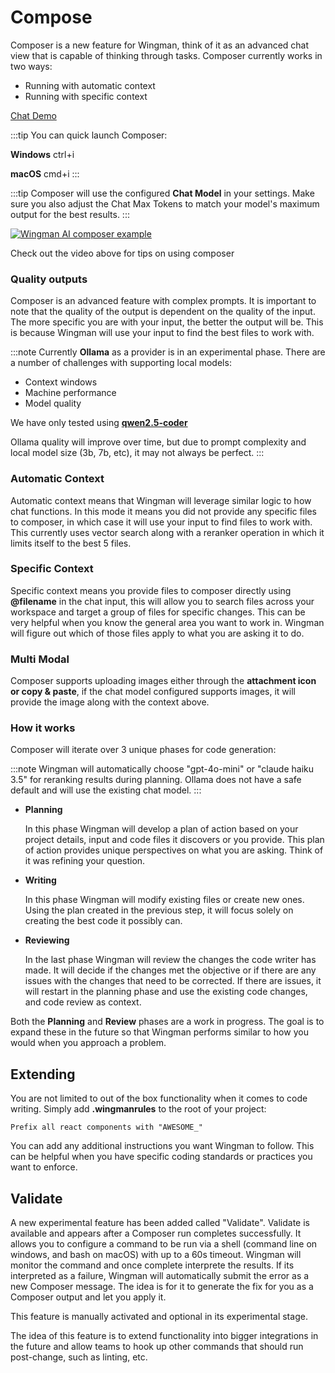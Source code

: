 
# Compose

Composer is a new feature for Wingman, think of it as an advanced chat view that is capable of thinking through tasks. Composer currently works in two ways:

-   Running with automatic context
-   Running with specific context

[Chat Demo](/Compose.png)

:::tip
You can quick launch Composer:

**Windows** ctrl+i

**macOS** cmd+i
:::

:::tip
Composer will use the configured **Chat Model** in your settings. Make sure you also adjust the Chat Max Tokens to match your model's maximum output for the best results.
:::

[![Wingman AI composer example](https://img.youtube.com/vi/htrMKuMJI5Y/0.jpg)](https://youtu.be/htrMKuMJI5Y?si=_ZtiIgeEGboBBXgV)

Check out the video above for tips on using composer

### Quality outputs

Composer is an advanced feature with complex prompts. It is important to note that the quality of the output is dependent on the quality of the input. 
The more specific you are with your input, the better the output will be. This is because Wingman will use your input to find the best files to work with.

:::note
Currently **Ollama** as a provider is in an experimental phase. There are a number of challenges with supporting local models:

- Context windows
- Machine performance
- Model quality

We have only tested using **[qwen2.5-coder](https://ollama.com/library/qwen2.5-coder)**

Ollama quality will improve over time, but due to prompt complexity and local model size (3b, 7b, etc), it may not always be perfect.
:::

### Automatic Context

Automatic context means that Wingman will leverage similar logic to how chat functions. In this mode it means you did not provide any specific files to composer, in which case it will use your input to find files to work with. This currently uses vector search along with a reranker operation in which it limits itself to the best 5 files.

### Specific Context

Specific context means you provide files to composer directly using **@filename** in the chat input, this will allow you to search files across your workspace and target a group of files for specific changes. This can be very helpful when you know the general area you want to work in. Wingman will figure out which of those files apply to what you are asking it to do.

### Multi Modal

Composer supports uploading images either through the **attachment icon or copy & paste**, if the chat model configured supports images, it will provide the image along with the context above.

### How it works

Composer will iterate over 3 unique phases for code generation:

:::note
Wingman will automatically choose "gpt-4o-mini" or "claude haiku 3.5" for reranking results during planning. Ollama does not have a safe default and will use the existing chat model.
:::

-   **Planning**

    In this phase Wingman will develop a plan of action based on your project details, input and code files it discovers or you provide. This plan of action provides unique perspectives on what you are asking. Think of it was refining your question.

-   **Writing**

    In this phase Wingman will modify existing files or create new ones. Using the plan created in the previous step, it will focus solely on creating the best code it possibly can.

-   **Reviewing**

    In the last phase Wingman will review the changes the code writer has made. It will decide if the changes met the objective or if there are any issues with the changes that need to be corrected. If there are issues, it will restart in the planning phase and use the existing code changes, and code review as context.

Both the **Planning** and **Review** phases are a work in progress. The goal is to expand these in the future so that Wingman performs similar to how you would when you approach a problem.

## Extending

You are not limited to out of the box functionality when it comes to code writing. Simply add **.wingmanrules** to the root of your project:

```text title=".wingmanrules"
Prefix all react components with "AWESOME_"
```

You can add any additional instructions you want Wingman to follow. This can be helpful when you have specific coding standards or practices you want to enforce.

## Validate

A new experimental feature has been added called "Validate". Validate is available and appears after a Composer run completes successfully. It allows you to configure a command to be run via a shell (command line on windows, and bash on macOS) with up to a 60s timeout.
Wingman will monitor the command and once complete interprete the results. If its interpreted as a failure, Wingman will automatically submit the error as a new Composer message. The idea is for it to generate the fix for you as a Composer output and let you apply it.

This feature is manually activated and optional in its experimental stage.

The idea of this feature is to extend functionality into bigger integrations in the future and allow teams to hook up other commands that should run post-change, such as linting, etc.